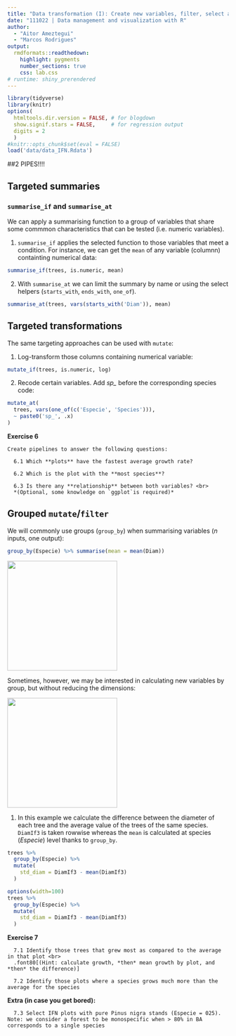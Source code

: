 ```yaml
---
title: "Data transformation (I): Create new variables, filter, select and organize data"
date: "111022 | Data management and visualization with R"
author: 
  - "Aitor Ameztegui"
  - "Marcos Rodrigues"
output:
  rmdformats::readthedown:
    highlight: pygments
    number_sections: true
    css: lab.css
# runtime: shiny_prerendered
---
```


```r
library(tidyverse)
library(knitr)
options(
  htmltools.dir.version = FALSE, # for blogdown
  show.signif.stars = FALSE,     # for regression output
  digits = 2
  )
#knitr::opts_chunk$set(eval = FALSE)
load('data/data_IFN.Rdata')
```













##2 PIPES!!!!

## Targeted summaries

### `summarise_if` and `summarise_at`

We can apply a summarising function to a group of variables that share some commmon characteristics that can be tested (i.e. numeric variables).

1. `summarise_if` applies the selected function to those variables that meet a condition. For instance, we can get the `mean` of any variable (columnn) containting numerical data:

```r
summarise_if(trees, is.numeric, mean)
```

2. With `summarise_at` we can limit the summary by name or using the select helpers (`starts_with`, `ends_with`, `one_of`). 

```r
summarise_at(trees, vars(starts_with('Diam')), mean)
```


## Targeted transformations

The same targeting approaches can be used with `mutate`:

1. Log-transform those columns containing numerical variable:
```r
mutate_if(trees, is.numeric, log)
```

2. Recode certain variables. Add *sp_* before the corresponding species code:
```r
mutate_at(
  trees, vars(one_of(c('Especie', 'Species'))),
  ~ paste0('sp_', .x)
)
```

**Exercise 6**

```
Create pipelines to answer the following questions:

  6.1 Which **plots** have the fastest average growth rate?
  
  6.2 Which is the plot with the **most species**?
  
  6.3 Is there any **relationship** between both variables? <br>
  *(Optional, some knowledge on `ggplot`is required)*
```
## Grouped `mutate`/`filter`

We will commonly use groups (`group_by`) when summarising variables (*n* inputs, one output):

```r
group_by(Especie) %>% summarise(mean = mean(Diam))
```

![](images/04-data-transformation/summary_function.png){width=250px}

Sometimes, however, we may be interested in calculating new variables by group, but without reducing the dimensions:

![](images/04-data-transformation/window_function.png){width=250px}

1. In this example we calculate the difference between the diameter of each tree and the average value of the trees of the same species. `DiamIf3` is taken rowwise whereas the `mean` is calculated at species (*Especie*) level thanks to `group_by`. 

```r

trees %>%
  group_by(Especie) %>%
  mutate(
    std_diam = DiamIf3 - mean(DiamIf3)
  )
```

```r
options(width=100)
trees %>%
  group_by(Especie) %>%
  mutate(
    std_diam = DiamIf3 - mean(DiamIf3)
  )
```


**Exercise 7**
```
  7.1 Identify those trees that grew most as compared to the average in that plot <br>
  .font80[(Hint: calculate growth, *then* mean growth by plot, and *then* the difference)]
  
  7.2 Identify those plots where a species grows much more than the average for the species
```

**Extra (in case you get bored):**  

```
  7.3 Select IFN plots with pure Pinus nigra stands (Especie = 025). Note: we consider a forest to be monospecific when > 80% in BA corresponds to a single species
```

